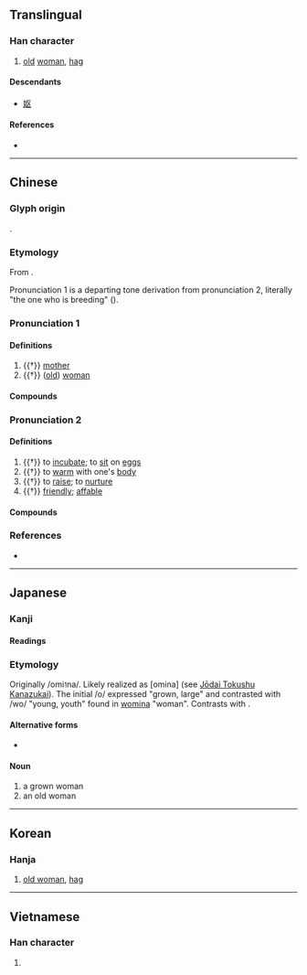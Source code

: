{{also|妪}}
{{character info}}
==Translingual==

===Han character===
{{Han char|rn=38|rad=女|as=11|sn=14|four=41416|canj=VSRR|ids=⿰女區}}

# [[old]] [[woman]], [[hag]]

====Descendants====
* [[妪]]

====References====
* {{Han ref|kx=0269.230|dkj=06640|dj=0537.130|hdz=21076.040|uh=5AD7|ud=23255|bh=B9E1|bd=47585}}

----

==Chinese==
{{zh-forms|s=妪}}

===Glyph origin===
{{Han etym}}
{{Han compound|女|t1=woman|區|ls=psc|c1=s|c2=p}}.

===Etymology===
From {{inh|zh|sit-pro|*ʔu||egg; bird}}.

Pronunciation 1 is a departing tone derivation from pronunciation 2, literally "the one who is breeding" ({{zh-ref|Schuessler, 2007}}).

===Pronunciation 1===
{{zh-pron
|m=yù
|c=jyu2,jyu3
|md=hé̤ṳ
|mn=xm,qz:ù/zz:ì
|mn-t=u2
|w=2y
|mc=y
|oc=y
|cat=n
}}

====Definitions====
{{zh-hanzi}}

# {{†}} [[mother]]
# {{†}} ([[old]]) [[woman]]

====Compounds====
{{zh-der|大巫嫗|老嫗|老嫗能解|乳嫗|假嫗|媒嫗|媼嫗|富嫗|少嫗|山嫗|巫嫗|收生嫗|村嫗|瞽嫗|翁嫗|道嫗|酒嫗|青牛嫗|黃牛嫗}}

===Pronunciation 2===
{{zh-pron
|m=yǔ,yù
|cat=v,a
}}

====Definitions====
{{zh-hanzi}}

# {{†}} {{lb|zh|of birds}} to [[incubate]]; to [[sit]] on [[egg]]s
# {{†}} to [[warm]] with one's [[body]]
# {{†}} to [[raise]]; to [[nurture]]
# {{†}} [[friendly]]; [[affable]]

====Compounds====
{{zh-der|嫗伏|煦嫗|嫗𡟥|嫗拊|嫗育|嫗姁|嫗掩|嫗然|嫗煦|嫗詡|嫗嫗|姁嫗|昫嫗|覆嫗}}

===References===
* {{R:yue:Hanzi}}

----

==Japanese==

===Kanji===
{{ja-kanji|grade=|rs=女11}}

====Readings====
{{ja-readings
|goon=う
|kanon=う
|kanyoon=おう
|kun=おうな-, あたた-める}}

===Etymology===
Originally /omi<small>1</small>na/. Likely realized as [omina] (see [[w:Jōdai Tokushu Kanazukai|Jōdai Tokushu Kanazukai]]). The initial /o/ expressed "grown, large" and contrasted with /wo/ "young, youth" found in [[女|womina]] "woman". Contrasts with {{m|ja|翁|tr=okina}}.

====Alternative forms====
* {{ja-l|𪥽}}

====Noun====
{{ja-noun|おみな}}

# a grown woman
# an old woman

----

==Korean==

===Hanja===
{{ko-hanja|hangeul=구|rv=gu|mr=ku}}

# [[old woman]], [[hag]]

----

==Vietnamese==

===Han character===
{{vi-readings|reading=ẩu|rs=女11}}

# {{rfdef|vi|sort=女11}}